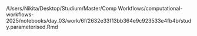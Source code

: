 /Users/Nikita/Desktop/Studium/Master/Comp Workflows/computational-workflows-2025/notebooks/day_03/work/6f/2632e33f13bb364e9c923533e4fb4b/study.parameterised.Rmd